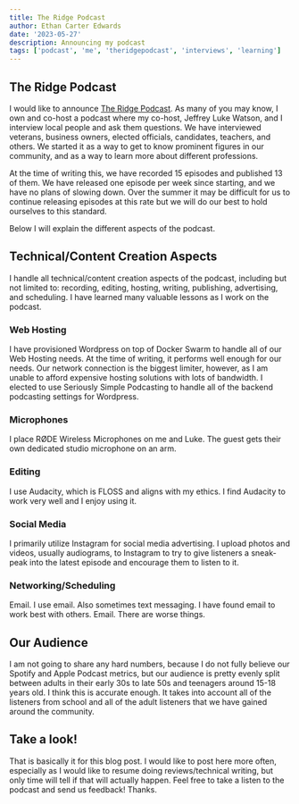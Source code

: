 ```yaml
---
title: The Ridge Podcast
author: Ethan Carter Edwards
date: '2023-05-27'
description: Announcing my podcast
tags: ['podcast', 'me', 'theridgepodcast', 'interviews', 'learning']
---
```

## The Ridge Podcast

I would like to announce [The Ridge Podcast](https://theridgepodcast.com "The Ridge Podcast"). As many of you may know, I own and co-host a podcast where my co-host, Jeffrey Luke Watson, and I interview local people and ask them questions. We have interviewed veterans, business owners, elected officials, candidates, teachers, and others. We started it as a way to get to know prominent figures in our community, and as a way to learn more about different professions.

At the time of writing this, we have recorded 15 episodes and published 13 of them. We have released one episode per week since starting, and we have no plans of slowing down. Over the summer it may be difficult for us to continue releasing episodes at this rate but we will do our best to hold ourselves to this standard.

Below I will explain the different aspects of the podcast.

## Technical/Content Creation Aspects

I handle all technical/content creation aspects of the podcast, including but not limited to: recording, editing, hosting, writing, publishing, advertising, and scheduling. I have learned many valuable lessons as I work on the podcast.

### Web Hosting

I have provisioned Wordpress on top of Docker Swarm to handle all of our Web Hosting needs. At the time of writing, it performs well enough for our needs. Our network connection is the biggest limiter, however, as I am unable to afford expensive hosting solutions with lots of bandwidth. I elected to use Seriously Simple Podcasting to handle all of the backend podcasting settings for Wordpress.

### Microphones

I place RØDE Wireless Microphones on me and Luke. The guest gets their own dedicated studio microphone on an arm.

### Editing

I use Audacity, which is FLOSS and aligns with my ethics. I find Audacity to work very well and I enjoy using it.

### Social Media

I primarily utilize Instagram for social media advertising. I upload photos and videos, usually audiograms, to Instagram to try to give listeners a sneak-peak into the latest episode and encourage them to listen to it.

### Networking/Scheduling

Email. I use email. Also sometimes text messaging. I have found email to work best with others. Email. There are worse things.

## Our Audience

I am not going to share any hard numbers, because I do not fully believe our Spotify and Apple Podcast metrics, but our audience is pretty evenly split between adults in their early 30s to late 50s and teenagers around 15-18 years old. I think this is accurate enough. It takes into account all of the listeners from school and all of the adult listeners that we have gained around the community.

## Take a look!

That is basically it for this blog post. I would like to post here more often, especially as I would like to resume doing reviews/technical writing, but only time will tell if that will actually happen. Feel free to take a listen to the podcast and send us feedback! Thanks.
